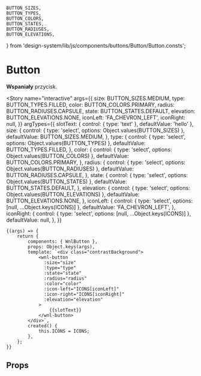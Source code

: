 
	BUTTON_SIZES,
	BUTTON_TYPES,
	BUTTON_COLORS,
	BUTTON_STATES,
	BUTTON_RADIUSES,
	BUTTON_ELEVATIONS,
} from 'design-system/lib/js/components/buttons/Button/Button.consts';

<Meta title="components/Buttons/Button" component={WnlButton} />

# Button

**Wspaniały** przycisk.

<Story
	name="interactive"
	args={{
		size: BUTTON_SIZES.MEDIUM,
		type: BUTTON_TYPES.FILLED,
		color: BUTTON_COLORS.PRIMARY,
		radius: BUTTON_RADIUSES.CAPSULE,
		state: BUTTON_STATES.DEFAULT,
		elevation: BUTTON_ELEVATIONS.NONE,
		iconLeft: 'FA_CHEVRON_LEFT',
		iconRight: null,
	}}
	argTypes={{
		slotText: { control: { type: 'text' }, defaultValue: 'hello' },
		size: {
			control: { type: 'select', options: Object.values(BUTTON_SIZES) },
			defaultValue: BUTTON_SIZES.MEDIUM,
		},
		type: {
			control: { type: 'select', options: Object.values(BUTTON_TYPES) },
			defaultValue: BUTTON_TYPES.FILLED,
		},
		color: {
			control: { type: 'select', options: Object.values(BUTTON_COLORS) },
			defaultValue: BUTTON_COLORS.PRIMARY,
		},
		radius: {
			control: { type: 'select', options: Object.values(BUTTON_RADIUSES) },
			defaultValue: BUTTON_RADIUSES.CAPSULE,
		},
		state: {
			control: { type: 'select', options: Object.values(BUTTON_STATES) },
			defaultValue: BUTTON_STATES.DEFAULT,
		},
		elevation: {
			control: { type: 'select', options: Object.values(BUTTON_ELEVATIONS) },
			defaultValue: BUTTON_ELEVATIONS.NONE,
		},
		iconLeft: {
			control: { type: 'select', options: [null, ...Object.keys(ICONS)] },
			defaultValue: 'FA_CHEVRON_LEFT',
		},
		iconRight: {
			control: { type: 'select', options: [null, ...Object.keys(ICONS)] },
			defaultValue: null,
		},
	}}
>
	{(args) => {
		return {
			components: { WnlButton },
			props: Object.keys(args),
			template: `<div class="contrastBackground">
                <wnl-button
                  :size="size"
                  :type="type"
                  :state="state"
                  :radius="radius"
                  :color="color"
                  :icon-left="ICONS[iconLeft]"
                  :icon-right="ICONS[iconRight]"
                  :elevation="elevation"
                >
                    {{slotText}}
                </wnl-button>
            </div>`,
			created() {
				this.ICONS = ICONS;
			},
		};
	}}
</Story>

## Props

<Props of={WnlButton} />
